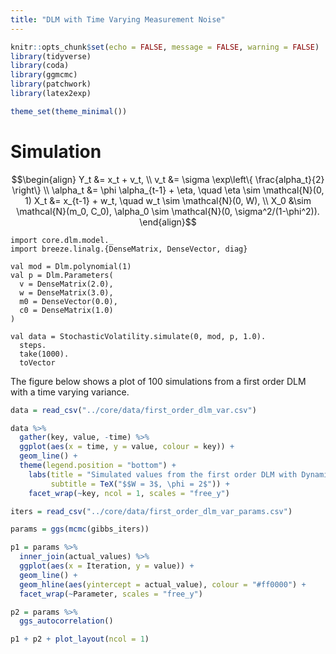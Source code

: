 ```yaml
---
title: "DLM with Time Varying Measurement Noise"
---
```


```r
knitr::opts_chunk$set(echo = FALSE, message = FALSE, warning = FALSE)
library(tidyverse)
library(coda)
library(ggmcmc)
library(patchwork)
library(latex2exp)

theme_set(theme_minimal())
```

# Simulation

$$\begin{align}
	Y_t &= x_t + v_t, \\
	v_t &= \sigma \exp\left\{ \frac{alpha_t}{2} \right\} \\
	\alpha_t &= \phi \alpha_{t-1} + \eta, \quad \eta \sim \mathcal{N}(0, 1)
	X_t &= x_{t-1} + w_t, \quad w_t \sim \mathcal{N}(0, W), \\
	X_0 &\sim \mathcal{N}(m_0, C_0), \alpha_0 \sim \mathcal{N}(0, \sigma^2/(1-\phi^2)).
\end{align}$$

```tut:silent
import core.dlm.model._
import breeze.linalg.{DenseMatrix, DenseVector, diag}

val mod = Dlm.polynomial(1)
val p = Dlm.Parameters(
  v = DenseMatrix(2.0),
  w = DenseMatrix(3.0),
  m0 = DenseVector(0.0),
  c0 = DenseMatrix(1.0)
)

val data = StochasticVolatility.simulate(0, mod, p, 1.0).
  steps.
  take(1000).
  toVector
```

The figure below shows a plot of 100 simulations from a first order DLM with a time varying variance.

```r
data = read_csv("../core/data/first_order_dlm_var.csv")

data %>%
  gather(key, value, -time) %>%
  ggplot(aes(x = time, y = value, colour = key)) +
  geom_line() +
  theme(legend.position = "bottom") +
    labs(title = "Simulated values from the first order DLM with Dynamic Variance",
         subtitle = TeX("$$W = 3$, \phi = 2$")) +
    facet_wrap(~key, ncol = 1, scales = "free_y")
```

```r
iters = read_csv("../core/data/first_order_dlm_var_params.csv")

params = ggs(mcmc(gibbs_iters))

p1 = params %>%
  inner_join(actual_values) %>%
  ggplot(aes(x = Iteration, y = value)) +
  geom_line() +
  geom_hline(aes(yintercept = actual_value), colour = "#ff0000") +
  facet_wrap(~Parameter, scales = "free_y")

p2 = params %>% 
  ggs_autocorrelation()

p1 + p2 + plot_layout(ncol = 1)
```

